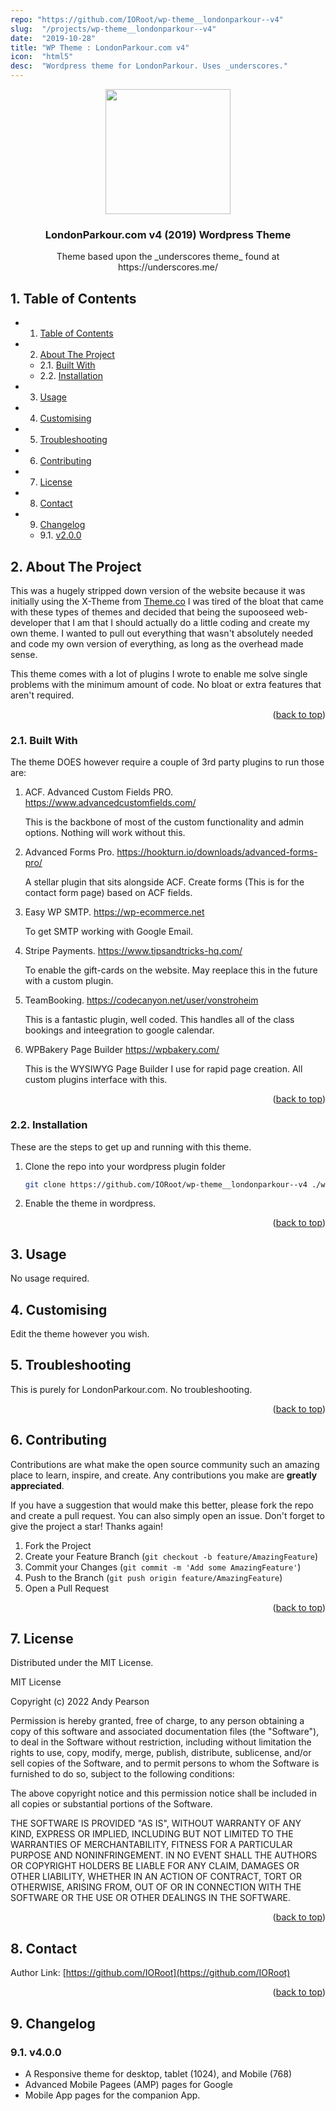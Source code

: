 ```yaml
---
repo: "https://github.com/IORoot/wp-theme__londonparkour--v4"
slug:  "/projects/wp-theme__londonparkour--v4"
date:  "2019-10-28"
title: "WP Theme : LondonParkour.com v4"
icon:  "html5"
desc:  "Wordpress theme for LondonParkour. Uses _underscores."
---
```


<div id="top"></div>

<div align="center">


<img src="https://svg-rewriter.sachinraja.workers.dev/?url=https%3A%2F%2Fcdn.jsdelivr.net%2Fnpm%2F%40mdi%2Fsvg%406.7.96%2Fsvg%2Fdiving-scuba-flag.svg&fill=%230EA5E9&width=200px&height=200px" style="width:200px;"/>

<h3 align="center">LondonParkour.com v4 (2019) Wordpress Theme</h3>

<p align="center">
      Theme based upon the _underscores theme_ found at https://underscores.me/
</p>    
</div>

##  1. <a name='TableofContents'></a>Table of Contents


* 1. [Table of Contents](#TableofContents)
* 2. [About The Project](#AboutTheProject)
	* 2.1. [Built With](#BuiltWith)
	* 2.2. [Installation](#Installation)
* 3. [Usage](#Usage)
* 4. [ Customising](#Customising)
* 5. [Troubleshooting](#Troubleshooting)
* 6. [Contributing](#Contributing)
* 7. [License](#License)
* 8. [Contact](#Contact)
* 9. [Changelog](#Changelog)
	* 9.1. [v2.0.0](#v2.0.0)


##  2. <a name='AboutTheProject'></a>About The Project

This was a hugely stripped down version of the website because it was initially using the X-Theme from [Theme.co](https://theme.co/x)
I was tired of the bloat that came with these types of themes and decided that being the supooseed web-developer that I am that I should actually do a little coding and create my own theme. I wanted to pull out everything that wasn't absolutely needed and code my own version of everything, as long as the overhead made sense.

This theme comes with a lot of plugins I wrote to enable me solve single problems with the minimum amount of code. No bloat or extra features that aren't required.

<p align="right">(<a href="#top">back to top</a>)</p>


###  2.1. <a name='BuiltWith'></a>Built With

The theme DOES however require a couple of 3rd party plugins to run those are:

1. ACF. Advanced Custom Fields PRO. https://www.advancedcustomfields.com/

   This is the backbone of most of the custom functionality and admin options. Nothing will work without this.
   
1. Advanced Forms Pro. https://hookturn.io/downloads/advanced-forms-pro/ 

   A stellar plugin that sits alongside ACF. Create forms (This is for the contact form page) based on ACF fields.
   
1. Easy WP SMTP. https://wp-ecommerce.net

   To get SMTP working with Google Email.

1. Stripe Payments. https://www.tipsandtricks-hq.com/

   To enable the gift-cards on the website. May reeplace this in the future with a custom plugin.
   
1. TeamBooking. https://codecanyon.net/user/vonstroheim

   This is a fantastic plugin, well coded. This handles all of the class bookings and inteegration to google calendar.
   
1. WPBakery Page Builder https://wpbakery.com/

   This is the WYSIWYG Page Builder I use for rapid page creation. All custom plugins interface with this.

<p align="right">(<a href="#top">back to top</a>)</p>


###  2.2. <a name='Installation'></a>Installation

These are the steps to get up and running with this theme.

1. Clone the repo into your wordpress plugin folder
      ```sh
      git clone https://github.com/IORoot/wp-theme__londonparkour--v4 ./wp-content/themes/londonparkour_v4
      ```
1. Enable the theme in wordpress.


<p align="right">(<a href="#top">back to top</a>)</p>



##  3. <a name='Usage'></a>Usage

No usage required.

##  4. <a name='Customising'></a> Customising

Edit the theme however you wish.

##  5. <a name='Troubleshooting'></a>Troubleshooting

This is purely for LondonParkour.com. No troubleshooting.

<p align="right">(<a href="#top">back to top</a>)</p>


##  6. <a name='Contributing'></a>Contributing

Contributions are what make the open source community such an amazing place to learn, inspire, and create. Any contributions you make are **greatly appreciated**.

If you have a suggestion that would make this better, please fork the repo and create a pull request. You can also simply open an issue.
Don't forget to give the project a star! Thanks again!

1. Fork the Project
2. Create your Feature Branch (`git checkout -b feature/AmazingFeature`)
3. Commit your Changes (`git commit -m 'Add some AmazingFeature'`)
4. Push to the Branch (`git push origin feature/AmazingFeature`)
5. Open a Pull Request

<p align="right">(<a href="#top">back to top</a>)</p>



##  7. <a name='License'></a>License

Distributed under the MIT License.

MIT License

Copyright (c) 2022 Andy Pearson

Permission is hereby granted, free of charge, to any person obtaining a copy
of this software and associated documentation files (the "Software"), to deal
in the Software without restriction, including without limitation the rights
to use, copy, modify, merge, publish, distribute, sublicense, and/or sell
copies of the Software, and to permit persons to whom the Software is
furnished to do so, subject to the following conditions:

The above copyright notice and this permission notice shall be included in all
copies or substantial portions of the Software.

THE SOFTWARE IS PROVIDED "AS IS", WITHOUT WARRANTY OF ANY KIND, EXPRESS OR
IMPLIED, INCLUDING BUT NOT LIMITED TO THE WARRANTIES OF MERCHANTABILITY,
FITNESS FOR A PARTICULAR PURPOSE AND NONINFRINGEMENT. IN NO EVENT SHALL THE
AUTHORS OR COPYRIGHT HOLDERS BE LIABLE FOR ANY CLAIM, DAMAGES OR OTHER
LIABILITY, WHETHER IN AN ACTION OF CONTRACT, TORT OR OTHERWISE, ARISING FROM,
OUT OF OR IN CONNECTION WITH THE SOFTWARE OR THE USE OR OTHER DEALINGS IN THE
SOFTWARE.

<p align="right">(<a href="#top">back to top</a>)</p>



##  8. <a name='Contact'></a>Contact

Author Link: [https://github.com/IORoot](https://github.com/IORoot)

<p align="right">(<a href="#top">back to top</a>)</p>

##  9. <a name='Changelog'></a>Changelog

###  9.1. <a name='v2.0.0'></a>v4.0.0

- A Responsive theme for desktop, tablet (1024), and Mobile (768)
- Advanced Mobile Pagees (AMP) pages for Google
- Mobile App pages for the companion App.
